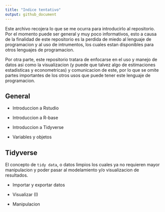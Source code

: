 ```yaml
---
title: "Indice tentativo"
output: github_document
---
```


Este archivo recojera lo que se me ocurra para introducirlo al repositorio. Por el momento puede ser general y muy poco informativos, esto a causa de la finalidad de este repositorio es la perdida de miedo al lenguaje de programacion y al uso de intrumentos, los cuales estan disponibles para otros lenguajes de programacion. 

Por otra parte, este repositorio tratara de enfocarse en el uso y manejo de datos asi como la visualizacion (y puede que talvez algo de estimaciones estadisticas y econometricas) y comunicacion de este, por lo que se omite partes importantes de los otros usos que puede tener este lenguaje de programacion.



## General 

- Introduccion a Rstudio 

- Introduccion a R-base

- Introduccion a Tidyverse 

- Variables y objetos

## Tidyverse 

El concepto de `tidy data`, o datos limpios los cuales ya no requieren mayor manipulacion y poder pasar al modelamiento y/o visualizacion de resultados.

- Importar y exportar datos

- Visualizar (I)

- Manipulacion  
